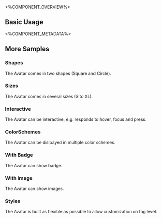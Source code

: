 
<%COMPONENT_OVERVIEW%>

## Basic Usage
<Basic />

<%COMPONENT_METADATA%>

## More Samples

### Shapes
The Avatar comes in two shapes (Square and Circle).
<Shapes />

### Sizes
The Avatar comes in several sizes (S to XL).
<Sizes />

### Interactive
The Avatar can be interactive, e.g. responds to hover, focus and press.

<Interactive />

### ColorSchemes
The Avatar can be dislpayed in multiple color schemes.
<ColorSchemes />

### With Badge
The Avatar can show badge.

<WithBadge />

### With Image
The Avatar can show images.
<WithImage />

### Styles
The Avatar is built as flexible as possible to allow customization on tag level.

<Styles />